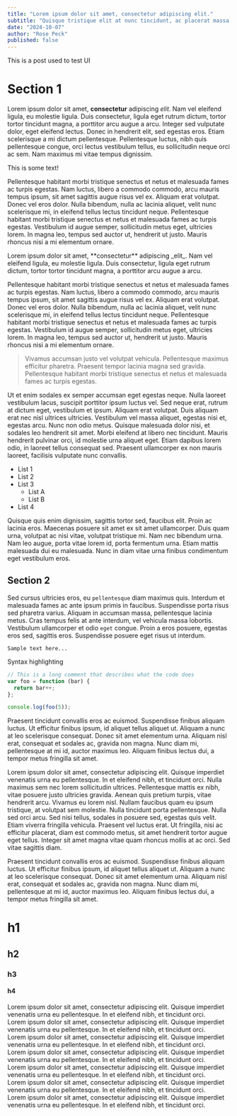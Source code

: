 ```yaml
---
title: "Lorem ipsum dolor sit amet, consectetur adipiscing elit."
subtitle: "Quisque tristique elit at nunc tincidunt, ac placerat massa fringilla."
date: "2024-10-07"
author: "Rose Peck"
published: false
---
```



This is a post used to test UI

# Section 1

Lorem ipsum dolor sit amet, **consectetur** adipiscing _elit_. Nam vel eleifend ligula, eu molestie ligula. Duis consectetur, ligula eget rutrum dictum, tortor tortor tincidunt magna, a porttitor arcu augue a arcu. Integer sed vulputate dolor, eget eleifend lectus. Donec in hendrerit elit, sed egestas eros. Etiam scelerisque a mi dictum pellentesque. Pellentesque luctus, nibh quis pellentesque congue, orci lectus vestibulum tellus, eu sollicitudin neque orci ac sem. Nam maximus mi vitae tempus dignissim. 

<Crane>This is some text!</Crane>

Pellentesque habitant morbi tristique senectus et netus et malesuada fames ac turpis egestas. Nam luctus, libero a commodo commodo, arcu mauris tempus ipsum, sit amet sagittis augue risus vel ex. Aliquam erat volutpat. Donec vel eros dolor. Nulla bibendum, nulla ac lacinia aliquet, velit nunc scelerisque mi, in eleifend tellus lectus tincidunt neque. Pellentesque habitant morbi tristique senectus et netus et malesuada fames ac turpis egestas. Vestibulum id augue semper, sollicitudin metus eget, ultricies lorem. In magna leo, tempus sed auctor ut, hendrerit ut justo. Mauris rhoncus nisi a mi elementum ornare.

<Crane>
  Lorem ipsum dolor sit amet, **consectetur** adipiscing _elit_. Nam vel eleifend ligula, eu molestie ligula. Duis consectetur, ligula eget rutrum dictum, tortor tortor tincidunt magna, a porttitor arcu augue a arcu.
</Crane>

Pellentesque habitant morbi tristique senectus et netus et malesuada fames ac turpis egestas. Nam luctus, libero a commodo commodo, arcu mauris tempus ipsum, sit amet sagittis augue risus vel ex. Aliquam erat volutpat. Donec vel eros dolor. Nulla bibendum, nulla ac lacinia aliquet, velit nunc scelerisque mi, in eleifend tellus lectus tincidunt neque. Pellentesque habitant morbi tristique senectus et netus et malesuada fames ac turpis egestas. Vestibulum id augue semper, sollicitudin metus eget, ultricies lorem. In magna leo, tempus sed auctor ut, hendrerit ut justo. Mauris rhoncus nisi a mi elementum ornare.

> Vivamus accumsan justo vel volutpat vehicula. Pellentesque maximus efficitur pharetra. Praesent tempor lacinia magna sed gravida. Pellentesque habitant morbi tristique senectus et netus et malesuada fames ac turpis egestas.

Ut et enim sodales ex semper accumsan eget egestas neque. Nulla laoreet vestibulum lacus, suscipit porttitor ipsum luctus vel. Sed neque erat, rutrum at dictum eget, vestibulum et ipsum. Aliquam erat volutpat. Duis aliquam erat nec nisl ultrices ultricies. Vestibulum vel massa aliquet, egestas nisi et, egestas arcu. Nunc non odio metus. Quisque malesuada dolor nisi, et sodales leo hendrerit sit amet. Morbi eleifend at libero nec tincidunt. Mauris hendrerit pulvinar orci, id molestie urna aliquet eget. Etiam dapibus lorem odio, in laoreet tellus consequat sed. Praesent ullamcorper ex non mauris laoreet, facilisis vulputate nunc convallis. 

- List 1
- List 2
- List 3
  - List A
  - List B
- List 4

Quisque quis enim dignissim, sagittis tortor sed, faucibus elit. Proin ac lacinia eros. Maecenas posuere sit amet ex sit amet ullamcorper. Duis quam urna, volutpat ac nisi vitae, volutpat tristique mi. Nam nec bibendum urna. Nam leo augue, porta vitae lorem id, porta fermentum urna. Etiam mattis malesuada dui eu malesuada. Nunc in diam vitae urna finibus condimentum eget vestibulum eros. 

## Section 2

Sed cursus ultricies eros, eu `pellentesque` diam maximus quis. Interdum et malesuada fames ac ante ipsum primis in faucibus. Suspendisse porta risus sed pharetra varius. Aliquam in accumsan massa, pellentesque lacinia metus. Cras tempus felis at ante interdum, vel vehicula massa lobortis. Vestibulum ullamcorper et odio `eget` congue. Proin a eros posuere, egestas eros sed, sagittis eros. Suspendisse posuere eget risus ut interdum. 

```
Sample text here...
```

Syntax highlighting

``` js
// This is a long comment that describes what the code does
var foo = function (bar) {
  return bar++;
};

console.log(foo(5));
```

Praesent tincidunt convallis eros ac euismod. Suspendisse finibus aliquam luctus. Ut efficitur finibus ipsum, id aliquet tellus aliquet ut. Aliquam a nunc at leo scelerisque consequat. Donec sit amet elementum urna. Aliquam nisl erat, consequat et sodales ac, gravida non magna. Nunc diam mi, pellentesque at mi id, auctor maximus leo. Aliquam finibus lectus dui, a tempor metus fringilla sit amet.

<TextBlock>
  Lorem ipsum dolor sit amet, consectetur adipiscing elit. Quisque imperdiet venenatis urna eu pellentesque. In et eleifend nibh, et tincidunt orci. Nulla maximus sem nec lorem sollicitudin ultrices. Pellentesque mattis ex nibh, vitae posuere justo ultricies gravida. Aenean quis pretium turpis, vitae hendrerit arcu. Vivamus eu lorem nisl. Nullam faucibus quam eu ipsum tristique, at volutpat sem molestie. Nulla tincidunt porta pellentesque. Nulla sed orci arcu. Sed nisi tellus, sodales in posuere sed, egestas quis velit. Etiam viverra fringilla vehicula. Praesent vel luctus erat. Ut fringilla, nisi ac efficitur placerat, diam est commodo metus, sit amet hendrerit tortor augue eget tellus. Integer sit amet magna vitae quam rhoncus mollis at ac orci. Sed vitae sagittis diam.
</TextBlock>

Praesent tincidunt convallis eros ac euismod. Suspendisse finibus aliquam luctus. Ut efficitur finibus ipsum, id aliquet tellus aliquet ut. Aliquam a nunc at leo scelerisque consequat. Donec sit amet elementum urna. Aliquam nisl erat, consequat et sodales ac, gravida non magna. Nunc diam mi, pellentesque at mi id, auctor maximus leo. Aliquam finibus lectus dui, a tempor metus fringilla sit amet.

# h1

## h2

### h3

#### h4 

<Typography level='title-lg'>
  Lorem ipsum dolor sit amet, consectetur adipiscing elit. Quisque imperdiet venenatis urna eu pellentesque. In et eleifend nibh, et tincidunt orci.
</Typography>
<br/>

<Typography level='title-md'>
  Lorem ipsum dolor sit amet, consectetur adipiscing elit. Quisque imperdiet venenatis urna eu pellentesque. In et eleifend nibh, et tincidunt orci.
</Typography>
<br/>

<Typography level='title-sm'>
  Lorem ipsum dolor sit amet, consectetur adipiscing elit. Quisque imperdiet venenatis urna eu pellentesque. In et eleifend nibh, et tincidunt orci.
</Typography>
<br/>

<Typography level='body-md'>
  Lorem ipsum dolor sit amet, consectetur adipiscing elit. Quisque imperdiet venenatis urna eu pellentesque. In et eleifend nibh, et tincidunt orci.
</Typography>
<br/>

<Typography level='body-lg'>
  Lorem ipsum dolor sit amet, consectetur adipiscing elit. Quisque imperdiet venenatis urna eu pellentesque. In et eleifend nibh, et tincidunt orci.
</Typography>
<br/>

<Typography level='body-sm'>
  Lorem ipsum dolor sit amet, consectetur adipiscing elit. Quisque imperdiet venenatis urna eu pellentesque. In et eleifend nibh, et tincidunt orci.
</Typography>
<br/>

<Typography level='body-xs'>
  Lorem ipsum dolor sit amet, consectetur adipiscing elit. Quisque imperdiet venenatis urna eu pellentesque. In et eleifend nibh, et tincidunt orci.
</Typography>
